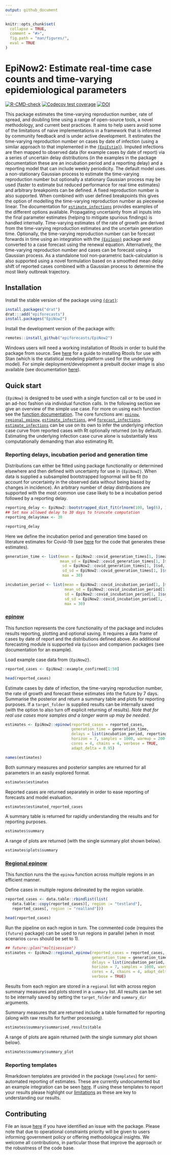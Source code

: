 ```yaml
---
output: github_document
---
```


```r
knitr::opts_chunk$set(
  collapse = TRUE,
  comment = "#>",
  fig.path = "man/figures/",
  eval = TRUE
)
```

# EpiNow2: Estimate real-time case counts and time-varying epidemiological parameters 

[![R-CMD-check](https://github.com/epiforecasts/EpiNow2/workflows/R-CMD-check/badge.svg)](https://github.com/epiforecasts/EpiNow2/actions)
[![Codecov test coverage](https://codecov.io/gh/epiforecasts/EpiNow2/branch/master/graph/badge.svg)](https://codecov.io/gh/epiforecasts/EpiNow2?branch=master)
[![DOI](https://zenodo.org/badge/247464257.svg)](https://zenodo.org/badge/latestdoi/247464257)

This package estimates the time-varying reproduction number, rate of spread, and doubling time using a range of open-source tools, a novel methodology, and current best practices. It aims to help users avoid some of the limitations of naive implementations in a framework that is informed by community feedback and is under active development. It estimates the time-varying reproduction number on cases by date of infection (using a similar approach to that implemented in the [`{EpiEstim}`](https://github.com/annecori/EpiEstim)). Imputed infections are then mapped to observed data (for example cases by date of report) via a series of uncertain delay distributions (in the examples in the package documentation these are an incubation period and a reporting delay) and a reporting model that can include weekly periodicity. The default model uses a non-stationary Gaussian process to estimate the time-varying reproduction number but optionally a stationary Gaussian process may be used (faster to estimate but reduced performance for real time estimates) and arbitrary breakpoints can be defined. A fixed reproduction number is also supported. When combined with user defined breakpoints this gives the option of modelling the time-varying reproduction number as piecewise linear. The documentation for [`estimate_infections`](https://epiforecasts.io/EpiNow2/reference/estimate_infections.html) provides examples of the different options available. Propagating uncertainty from all inputs into the final parameter estimates (helping to mitigate spurious findings) is handled internally. Time-varying estimates of the rate of growth are derived from the time-varying reproduction estimates and the uncertain generation time. Optionally, the time-varying reproduction number can be forecast forwards in time using an integration with the [`{EpiSoon}`](https://epiforecasts.io/EpiSoon) package and converted to a case forecast using the renewal equation. Alternatively, the time-varying reproduction number and cases can be forecast using a Gaussian process. As a standalone tool non-parametric back-calculation is also supported using a novel formulation based on a smoothed mean delay shift of reported cases combined with a Gaussian process to determine the most likely outbreak trajectory.
 
## Installation

Install the stable version of the package using [`{drat}`](https://epiforecasts.io/drat/):

```r
install.packages("drat")
drat:::add("epiforecasts")
install.packages("EpiNow2")
```

Install the development version of the package with: 

```r
remotes::install_github("epiforecasts/EpiNow2")
```


Windows users will need a working installation of Rtools in order to build the package from source. See [here](https://github.com/stan-dev/rstan/wiki/RStan-Getting-Started#checking-the-c-toolchain) for a guide to installing Rtools for use with Stan (which is the statistical modeling platform used for the underlying model). For simple deployment/development a prebuilt docker image is also available (see documentation [here](https://github.com/epiforecasts/EpiNow2/wiki/Docker)).

## Quick start

`{EpiNow}` is designed to be used with a single function call or to be used in an ad-hoc fashion via individual function calls. In the following section we give an overview of the simple use case. For more on using each function see the [function documentation](https://epiforecasts.io/EpiNow2/reference/index.html). The core functions are: [`epinow`](https://epiforecasts.io/EpiNow2/reference/epinow.html),
[`regional_epinow`](https://epiforecasts.io/EpiNow2/reference/epinow.html),
[`estimate_infections`](https://epiforecasts.io/EpiNow2/reference/estimate_infections.html), and [`forecast_infections`](https://epiforecasts.io/EpiNow2/reference/forecast_infections.html). [`estimate_infections`](https://epiforecasts.io/EpiNow2/reference/estimate_infections.html) can be use on its own to infer the underlying infection case curve from reported cases with Rt optionally returned (on by default). Estimating the underlying infection case curve alone is substantially less computationally demanding than also estimating Rt.

### Reporting delays, incubation period and generation time

Distributions can either be fitted using package functionality or determined elsewhere and then defined with uncertainty for use in `{EpiNow2}`. When data is supplied a subsampled bootstrapped lognormal will be fit (to account for uncertainty in the observed data without being biased by changes in incidence). An arbitrary number of delay distributions are supported with the most common use case likely to be a incubation period followed by a reporting delay.

```r
reporting_delay <- EpiNow2::bootstrapped_dist_fit(rlnorm(100, log(6), 1))
## Set max allowed delay to 30 days to truncate computation
reporting_delay$max <- 30

reporting_delay
```

Here we define the incubation period and generation time based on literature estimates for Covid-19 (see [here](https://github.com/epiforecasts/EpiNow/tree/master/data-raw) for the code that generates these estimates).

```r
generation_time <- list(mean = EpiNow2::covid_generation_times[1, ]$mean,
                        mean_sd = EpiNow2::covid_generation_times[1, ]$mean_sd,
                         sd = EpiNow2::covid_generation_times[1, ]$sd,
                         sd_sd = EpiNow2::covid_generation_times[1, ]$sd_sd,
                         max = 30)

incubation_period <- list(mean = EpiNow2::covid_incubation_period[1, ]$mean,
                          mean_sd = EpiNow2::covid_incubation_period[1, ]$mean_sd,
                          sd = EpiNow2::covid_incubation_period[1, ]$sd,
                          sd_sd = EpiNow2::covid_incubation_period[1, ]$sd_sd,
                          max = 30)
```

### [epinow](https://epiforecasts.io/EpiNow2/reference/epinow.html) 

This function represents the core functionality of the package and includes results reporting, plotting and optional saving. It requires a data frame of cases by date of report and the distributions defined above. An additional forecasting module is supported via `EpiSoon` and companion packages (see documentation for an example).

Load example case data from `{EpiNow2}`. 

```r
reported_cases <- EpiNow2::example_confirmed[1:50]

head(reported_cases)
```

Estimate cases by date of infection, the time-varying reproduction number, the rate of growth and forecast these estimates into the future by 7 days. Summarise the posterior and return a summary table and plots for reporting purposes. If a `target_folder` is supplied results can be internally saved (with the option to also turn off explicit returning of results). *Note that for real use cases more samples and a longer warm up may be needed*.

```r
estimates <- EpiNow2::epinow(reported_cases = reported_cases, 
                             generation_time = generation_time,
                             delays = list(incubation_period, reporting_delay),
                             horizon = 7, samples = 1000, warmup = 200, 
                             cores = 4, chains = 4, verbose = TRUE, 
                             adapt_delta = 0.95)

names(estimates)
```

Both summary measures and posterior samples are returned for all parameters in an easily explored format.

```r
estimates$estimates
```

Reported cases are returned separately in order to ease reporting of forecasts and model evaluation.

```r
estimates$estimated_reported_cases
```

A summary table is returned for rapidly understanding the results and for reporting purposes.

```r
estimates$summary
```

A range of plots are returned (with the single summary plot shown below).

```r
estimates$plots$summary
```


### [Regional epinow](https://epiforecasts.io/EpiNow2/reference/regional_epinow.html)

This function runs the the `epinow` function across multiple regions in an efficient manner.

Define cases in multiple regions delineated by the region variable.

```r
reported_cases <- data.table::rbindlist(list(
   data.table::copy(reported_cases)[, region := "testland"],
   reported_cases[, region := "realland"]))

head(reported_cases)
```

Run the pipeline on each region in turn. The commented code (requires the `{future}` package) can be used to run regions in parallel (when in most scenarios `cores` should be set to 1).

```r
## future::plan("multisession")
estimates <- EpiNow2::regional_epinow(reported_cases = reported_cases, 
                                      generation_time = generation_time,
                                      delays = list(incubation_period, reporting_delay),
                                      horizon = 7, samples = 1000, warmup = 200,
                                      cores = 4, chains = 4, adapt_delta = 0.95,
                                      verbose = TRUE)
```

Results from each region are stored in a `regional` list with across region summary measures and plots stored in a `summary` list. All results can be set to be internally saved by setting the `target_folder` and `summary_dir` arguments.

Summary measures that are returned include a table formatted for reporting (along with raw results for further processing).

```r
estimates$summary$summarised_results$table
```


A range of plots are again returned (with the single summary plot shown below).

```r
estimates$summary$summary_plot
```

### Reporting templates

Rmarkdown templates are provided in the package (`templates`) for semi-automated reporting of estimates. These are currently undocumented but an example integration can be seen [here](https://github.com/epiforecasts/covid/blob/master/_posts/national/united-kingdom/united-kingdom.Rmd). If using these templates to report your results please highlight our [limitations](https://epiforecasts.io/covid/) as these are key to understanding our results.

## Contributing

File an issue [here](https://github.com/epiforecasts/EpiNow2/issues) if you have identified an issue with the package. Please note that due to operational constraints priority will be given to users informing government policy or offering methodological insights. We welcome all contributions, in particular those that improve the approach or the robustness of the code base.
